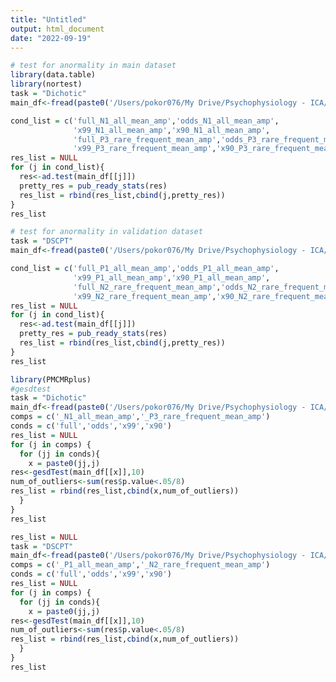 ```yaml
---
title: "Untitled"
output: html_document
date: "2022-09-19"
---
```


```r
# test for anormality in main dataset
library(data.table)
library(nortest)
task = "Dichotic"
main_df<-fread(paste0('/Users/pokor076/My Drive/Psychophysiology - ICA/Full Manuscript/R_scripts/csvs/', task, '_table4R_clean.csv'))

cond_list = c('full_N1_all_mean_amp','odds_N1_all_mean_amp',
              'x99_N1_all_mean_amp','x90_N1_all_mean_amp',
              'full_P3_rare_frequent_mean_amp','odds_P3_rare_frequent_mean_amp',
              'x99_P3_rare_frequent_mean_amp','x90_P3_rare_frequent_mean_amp')
res_list = NULL
for (j in cond_list){
  res<-ad.test(main_df[[j]])
  pretty_res = pub_ready_stats(res)
  res_list = rbind(res_list,cbind(j,pretty_res))
}
res_list

```

```r
# test for anormality in validation dataset
task = "DSCPT"
main_df<-fread(paste0('/Users/pokor076/My Drive/Psychophysiology - ICA/Full Manuscript/R_scripts/csvs/', task, '_table4R_clean.csv'))

cond_list = c('full_P1_all_mean_amp','odds_P1_all_mean_amp',
              'x99_P1_all_mean_amp','x90_P1_all_mean_amp',
              'full_N2_rare_frequent_mean_amp','odds_N2_rare_frequent_mean_amp',
              'x99_N2_rare_frequent_mean_amp','x90_N2_rare_frequent_mean_amp')
res_list = NULL
for (j in cond_list){
  res<-ad.test(main_df[[j]])
  pretty_res = pub_ready_stats(res)
  res_list = rbind(res_list,cbind(j,pretty_res))
}
res_list
```

```r
library(PMCMRplus)
#gesdtest
task = "Dichotic"
main_df<-fread(paste0('/Users/pokor076/My Drive/Psychophysiology - ICA/Full Manuscript/R_scripts/csvs/', task, '_table4R_clean.csv'))
comps = c('_N1_all_mean_amp','_P3_rare_frequent_mean_amp')
conds = c('full','odds','x99','x90')
res_list = NULL
for (j in comps) {
  for (jj in conds){
    x = paste0(jj,j)
res<-gesdTest(main_df[[x]],10)
num_of_outliers<-sum(res$p.value<.05/8)
res_list = rbind(res_list,cbind(x,num_of_outliers))
  }
}
res_list

res_list = NULL
task = "DSCPT"
main_df<-fread(paste0('/Users/pokor076/My Drive/Psychophysiology - ICA/Full Manuscript/R_scripts/csvs/', task, '_table4R_clean.csv'))
comps = c('_P1_all_mean_amp','_N2_rare_frequent_mean_amp')
conds = c('full','odds','x99','x90')
res_list = NULL
for (j in comps) {
  for (jj in conds){
    x = paste0(jj,j)
res<-gesdTest(main_df[[x]],10)
num_of_outliers<-sum(res$p.value<.05/8)
res_list = rbind(res_list,cbind(x,num_of_outliers))
  }
}
res_list



```


